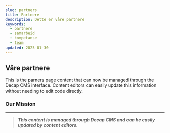 ```yaml
---
slug: partners
title: Partnere
description: Dette er våre partnere
keywords:
  - partnere
  - samarbeid
  - kompetanse
  - team
updated: 2025-01-30
---
```

## Våre partnere

This is the parners page content that can now be managed through the Decap CMS interface. Content editors can easily update this information without needing to edit code directly.

### Our Mission


- - -

> ***This content is managed through Decap CMS and can be easily updated by content editors.***
